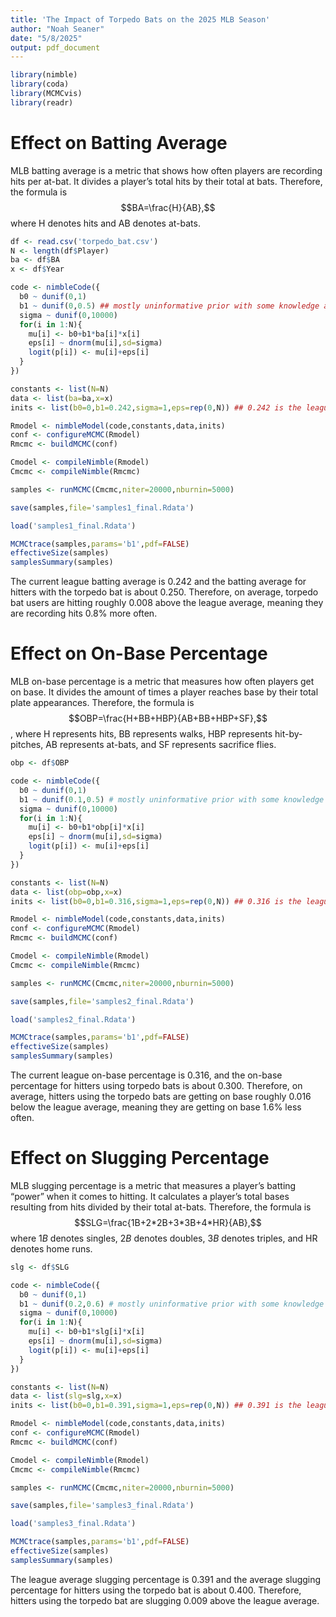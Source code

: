 ---
title: 'The Impact of Torpedo Bats on the 2025 MLB Season'
author: "Noah Seaner"
date: "5/8/2025"
output: pdf_document
---

```{r}
library(nimble)
library(coda)
library(MCMCvis)
library(readr)
```
# Effect on Batting Average

MLB batting average is a metric that shows how often players are recording hits per at-bat. It divides a player's total hits by their total at bats. Therefore, the formula is  $$BA=\frac{H}{AB},$$ where H denotes hits and AB denotes at-bats.

```{r eval=FALSE}
df <- read.csv('torpedo_bat.csv')
N <- length(df$Player)
ba <- df$BA
x <- df$Year

code <- nimbleCode({
  b0 ~ dunif(0,1)
  b1 ~ dunif(0,0.5) ## mostly uninformative prior with some knowledge about the range of believable batting averages
  sigma ~ dunif(0,10000)
  for(i in 1:N){
    mu[i] <- b0+b1*ba[i]*x[i]
    eps[i] ~ dnorm(mu[i],sd=sigma)
    logit(p[i]) <- mu[i]+eps[i]
  }
})

constants <- list(N=N)
data <- list(ba=ba,x=x)
inits <- list(b0=0,b1=0.242,sigma=1,eps=rep(0,N)) ## 0.242 is the league average for batting average as of 5/2

Rmodel <- nimbleModel(code,constants,data,inits)
conf <- configureMCMC(Rmodel)
Rmcmc <- buildMCMC(conf)

Cmodel <- compileNimble(Rmodel)
Cmcmc <- compileNimble(Rmcmc)

samples <- runMCMC(Cmcmc,niter=20000,nburnin=5000)
```

```{r echo=FALSE,eval=FALSE}
save(samples,file='samples1_final.Rdata')
```

```{r echo=FALSE}
load('samples1_final.Rdata')
```

```{r}
MCMCtrace(samples,params='b1',pdf=FALSE)
effectiveSize(samples)
samplesSummary(samples)
```
The current league batting average is $0.242$ and the batting average for hitters with the torpedo bat is about $0.250$. Therefore, on average, torpedo bat users are hitting roughly $0.008$ above the league average, meaning they are recording hits $0.8\%$ more often. 

# Effect on On-Base Percentage

MLB on-base percentage is a metric that measures how often players get on base. It divides the amount of times a player reaches base by their total plate appearances. Therefore, the formula is $$OBP=\frac{H+BB+HBP}{AB+BB+HBP+SF},$$, where H represents hits, BB represents walks, HBP represents hit-by-pitches, AB represents at-bats, and SF represents sacrifice flies.

```{r eval=FALSE}
obp <- df$OBP

code <- nimbleCode({
  b0 ~ dunif(0,1)
  b1 ~ dunif(0.1,0.5) # mostly uninformative prior with some knowledge of believable on-base percentages 
  sigma ~ dunif(0,10000)
  for(i in 1:N){
    mu[i] <- b0+b1*obp[i]*x[i]
    eps[i] ~ dnorm(mu[i],sd=sigma)
    logit(p[i]) <- mu[i]+eps[i]
  }
})

constants <- list(N=N)
data <- list(obp=obp,x=x)
inits <- list(b0=0,b1=0.316,sigma=1,eps=rep(0,N)) ## 0.316 is the league average on-base percentage as of 5/2

Rmodel <- nimbleModel(code,constants,data,inits)
conf <- configureMCMC(Rmodel)
Rmcmc <- buildMCMC(conf)

Cmodel <- compileNimble(Rmodel)
Cmcmc <- compileNimble(Rmcmc)

samples <- runMCMC(Cmcmc,niter=20000,nburnin=5000)
```

```{r echo=FALSE,eval=FALSE}
save(samples,file='samples2_final.Rdata')
```

```{r echo=FALSE}
load('samples2_final.Rdata')
```

```{r}
MCMCtrace(samples,params='b1',pdf=FALSE)
effectiveSize(samples)
samplesSummary(samples)
```
The current league on-base percentage is $0.316$, and the on-base percentage for hitters using torpedo bats is about $0.300$. Therefore, on average, hitters using the torpedo bats are getting on base roughly $0.016$ below the league average, meaning they are getting on base $1.6\%$ less often.

# Effect on Slugging Percentage

MLB slugging percentage is a metric that measures a player's batting "power" when it comes to hitting. It calculates a player's total bases resulting from hits divided by their total at-bats. Therefore, the formula is $$SLG=\frac{1B+2*2B+3*3B+4*HR}{AB},$$ where $1B$ denotes singles, $2B$ denotes doubles, $3B$ denotes triples, and HR denotes home runs.

```{r eval=FALSE}
slg <- df$SLG

code <- nimbleCode({
  b0 ~ dunif(0,1)
  b1 ~ dunif(0.2,0.6) # mostly uninformative prior with some knowledge of believable slugging percentages 
  sigma ~ dunif(0,10000)
  for(i in 1:N){
    mu[i] <- b0+b1*slg[i]*x[i]
    eps[i] ~ dnorm(mu[i],sd=sigma)
    logit(p[i]) <- mu[i]+eps[i]
  }
})

constants <- list(N=N)
data <- list(slg=slg,x=x)
inits <- list(b0=0,b1=0.391,sigma=1,eps=rep(0,N)) ## 0.391 is the league average slugging percentage as of 5/2

Rmodel <- nimbleModel(code,constants,data,inits)
conf <- configureMCMC(Rmodel)
Rmcmc <- buildMCMC(conf)

Cmodel <- compileNimble(Rmodel)
Cmcmc <- compileNimble(Rmcmc)

samples <- runMCMC(Cmcmc,niter=20000,nburnin=5000)
```

```{r echo=FALSE,eval=FALSE}
save(samples,file='samples3_final.Rdata')
```

```{r echo=FALSE}
load('samples3_final.Rdata')
```

```{r}
MCMCtrace(samples,params='b1',pdf=FALSE)
effectiveSize(samples)
samplesSummary(samples)
```
The league average slugging percentage is $0.391$ and the average slugging percentage for hitters using the torpedo bat is about $0.400$. Therefore, hitters using the torpedo bat are slugging $0.009$ above the league average.